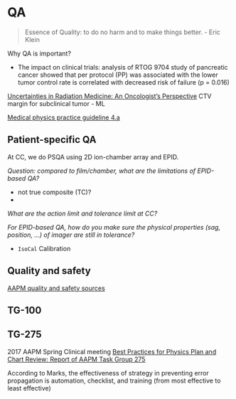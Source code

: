 # QA {#qa}

>
> Essence of Quality: to do no harm and to make things better. - Eric Klein 
> 

Why QA is important?

- The impact on clinical trials: analysis of RTOG 9704 study of pancreatic cancer showed that per protocol (PP) was associated with the lower tumor control rate is correlated with decreased risk of failure (p = 0.016) 

[Uncertainties in Radiation Medicine: An Oncologist's Perspective](https://vimeo.com/76862861)
CTV margin for subclinical tumor - ML

[Medical physics practice guideline 4.a](https://aapm.onlinelibrary.wiley.com/doi/full/10.1120/jacmp.v16i3.5431)

## Patient-specific QA

At CC, we do PSQA using 2D ion-chamber array and EPID.

*Question: compared to film/chamber, what are the limitations of EPID-based QA?*

- not true composite (TC)?
- 

*What are the action limit and tolerance limit at CC?*

*For EPID-based QA, how do you make sure the physical properties (sag, position, ...) of imager are still in tolerance?* 

- `IsoCal` Calibration

## Quality and safety 

[AAPM quality and safety sources](https://www.aapm.org/QualitySafety/default.asp)


## TG-100

## TG-275

2017 AAPM Spring Clinical meeting [Best Practices for Physics Plan and Chart Review: Report of AAPM Task Group 275](https://www.aapm.org/education/sams/Default.asp?v=true&mid=127&qid=2573)

According to Marks, the effectiveness of strategy in preventing error propagation is automation, checklist, and training (from most effective to least effective)

